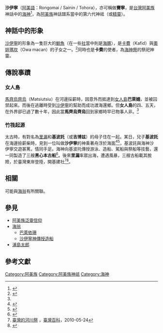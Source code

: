 {{expert|subject=台灣原住民族}}
{{noteTA
|G1=阿美族神話
}}

{{Infobox deity
| type = taiwan
| name =沙伊寧
| image = 
| image_size = 
| alt = 
| caption =
| god_of = 海神、鯨神
| abode = 
| symbol =
| consort = 
| parents = {{ubl|[[卡費|卡費]]（父）|[[奧娃瑪坎|奧娃瑪坎]]（母）}}
| siblings = 1.Haroghag<br />2.Sawarwar
| children = 
| mount = 
|script_name=阿美語|script=Rongomai / Sainin / Tohora}}

'''沙伊寧'''（[[阿美語|阿美語]]：Rongomai / Sainin / Tohora），亦可稱做'''賽寧'''，是[[台灣|台灣]][[阿美族|阿美族]]神話中的[[海神|海神]]<ref name="阿美族神話與傳說">{{cite book |last= |first= |date=2003-09-01 |title=《阿美族神話與傳說》 |url=https://www.books.com.tw/products/0010232685 |location= |publisher=[[晨星出版社|晨星出版社]] |page= |isbn=9789574554782 |author=[[達西烏拉彎·畢馬|達西烏拉彎·畢馬]] }}</ref>{{Rp|65}}，為[[阿美族|阿美族]]神話譜系當中的第六代神祗（或[[精靈|精靈]]）。

== 神話中的形象 ==
[[沙伊寧|沙伊寧]]的形象為一隻巨大的[[鯨魚|鯨魚]]（在一些[[社|社]]當中則是[[海豚|海豚]]），是[[卡費|卡費]]（Kafid）與[[奧娃瑪坎|奧娃瑪坎]]（Owa macan）的子女之一。<ref name="阿美族海祭神話與祭儀之流變">{{cite web|author=[[李宜靜|李宜靜]] |title=阿美族海祭神話與祭儀之流變 |url=http://daa.knjc.edu.tw/ezfiles/6/1006/img/221/11.pdf |publisher=康寧學報 |work=國家圖書館 |accessdate=2008-10 }}</ref>{{Rp|243}}同時也是'''卡費'''的使者，為[[海神祭|海神祭]]的祭祀神靈。

== 傳說事蹟 ==
=== 女人島 ===
{{main|巴萊依珊}}
[[巴萊依珊|馬齊烏齊烏]]（Matsiutsiu）在河邊採薪時，因意外而抵達到[[女兒國|女人島]]'''巴萊姍'''，並被囚禁起來。而後在逃離時受到[[沙伊寧|沙伊寧]]的幫助而成功渡海還鄉。但'''女人島'''的四、五天，在外界卻已過了數十年，因此當'''馬齊烏齊烏'''回到家鄉時早已物事人非。<ref name="阿美族海祭神話與祭儀之流變"></ref>{{Rp|243}}

=== 竹筏起源 ===
{{main|沙伊寧神傳授造船}}
太古時，有對名為[[里漏|里漏]]和'''基波託'''（或'''吉博兹'''）的母子住在一起。某日，兒子'''基波託'''在海邊撿薪柴時，見到一位叫做'''沙伊寧'''的神乘著舟浮於海面<ref name="造船起源">{{cite web|author=[[楊政賢|楊政賢]]|title=造船起源|url=http://210.240.125.35/citing/citing_content.asp?id=2496&keyword=%B3y%B2%EE%B0%5F%B7%BD|publisher=中華民國教育部、原住民族委員會|work=臺灣原住民族歷史語言文化大辭典|accessdate=}}{{Dead link}}</ref><ref name="支那•朝鮮•臺灣神話シ傳說">{{cite book |author=[[松元竹二|松元竹二]] |title=《支那•朝鮮•臺灣神話シ傳說》 |url=https://tm.ncl.edu.tw/article?u=008_103_000015&lang=chn |publisher=[[誠文堂新光社|誠文堂新光社]] |year=1993 |isbn= }}</ref>{{Rp|461-463}}，基波託與海神沙伊寧交遊甚篤，情同手足。海神向基波托傳授游泳、造船、駕船與祭船等技藝，還一同製造了三艘'''黑心本古船'''<ref name="台灣傳奇原住民風情">{{cite web|author=[[范純甫|范純甫]] |title=《台灣傳奇原住民風情》 |url=https://www.ruten.com.tw/item/show?22017471606398 |publisher=[[臺灣傳奇編委會|臺灣傳奇編委會]]編著 |work=[[華嚴出版|華嚴出版]] |accessdate=1996-08 }}</ref>。後來'''里漏'''率眾出海，遭遇風暴，三艘古船載其脫險，於臺灣東岸登陸，開基建社<ref name="臺灣的河川祭">[http://www.taiwan.cn/twzlk/ms/fs/201005/t20100524_1383543.htm 臺灣的河川祭] {{Wayback|url=http://www.taiwan.cn/twzlk/ms/fs/201005/t20100524_1383543.htm |date=20130814231934 }}，[[臺灣百科|臺灣百科]]，2010-05-24</ref><ref name="阿美族的口碑與傳說故事">{{cite web|author=[[林道生編|林道生編]] |title=《[[阿美族的口碑與傳說故事|阿美族的口碑與傳說故事]]》 |url= |publisher= |work=[[東海岸評論|東海岸評論]] |accessdate=2000-12 }}</ref>。

== 相關 ==
可能與[[海翁|海翁]]有所關聯。

== 參見 ==
* [[阿美族泛靈信仰|阿美族泛靈信仰]]
* [[海翁|海翁]]
** [[巴萊依珊|巴萊依珊]]
** [[沙伊寧神傳授造船|沙伊寧神傳授造船]]
* [[浦島太郎|浦島太郎]]

== 參考文獻 ==
{{reflist}}





[[Category:阿美族|Category:阿美族]]
[[Category:阿美族神祇|Category:阿美族神祇]]
[[Category:海神|Category:海神]]